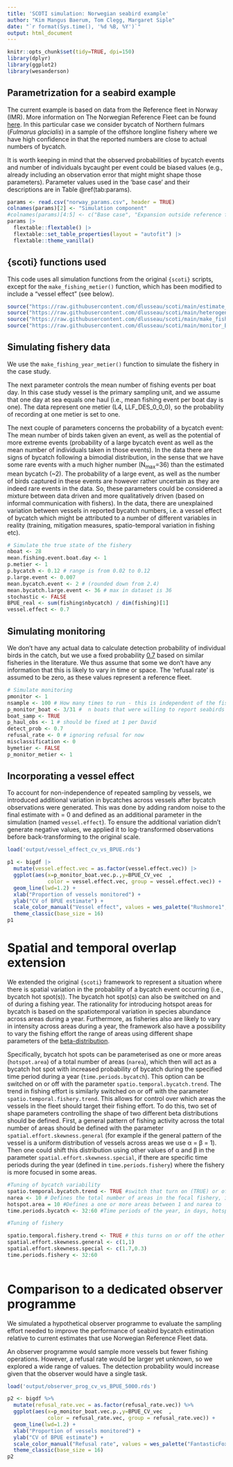 ---
title: 'SCOTI simulation: Norwegian seabird example'
author: "Kim Mangus Baerum, Tom Clegg, Margaret Siple"
date: "`r format(Sys.time(), '%d %B, %Y')`"
output: html_document
---

```{r, echo=FALSE,warning=FALSE,message=FALSE}
knitr::opts_chunk$set(tidy=TRUE, dpi=150)
library(dplyr)
library(ggplot2)
library(wesanderson)
```

## Parametrization for a seabird example

The current example is based on data from the Reference fleet in Norway (IMR). More information on The Norwegian Reference Fleet can be found [here](https://hdl.handle.net/11250/2685855). In this particular case we consider bycatch of Northern fulmars (*Fulmarus glacialis*) in a sample of the offshore longline fishery where we have high confidence in that the reported numbers are close to actual numbers of bycatch.

It is worth keeping in mind that the observed probabilities of bycatch events and number of individuals bycaught per event could be biased values (e.g., already including an observation error that might might shape those parameters). Parameter values used in the 'base case' and their descriptions are in Table \@ref(tab:params).

```{r echo=FALSE,tab.cap='Parameter values used in simulations.', tab.id='params',  tab.cap.style = "Table Caption"}
params <- read.csv("norway_params.csv", header = TRUE)
colnames(params)[2] <- "Simulation component"
#colnames(params)[4:5] <- c("Base case", "Expansion outside reference fleet")
params |> 
  flextable::flextable() |> 
  flextable::set_table_properties(layout = "autofit") |>
  flextable::theme_vanilla()
```

## {scoti} functions used

This code uses all simulation functions from the original `{scoti}` scripts, except for the `make_fishing_metier()` function, which has been modified to include a "vessel effect" (see below).

```{r,warning=FALSE,message=FALSE,echo=TRUE,results='hide',eval=FALSE}

source("https://raw.githubusercontent.com/dlusseau/scoti/main/estimate_fishing_effort_metier.R")
source("https://raw.githubusercontent.com/dlusseau/scoti/main/heterogeneity_stats_distributions.r")
source("https://raw.githubusercontent.com/dlusseau/scoti/main/make_fishing_year_metier.r")
source("https://raw.githubusercontent.com/dlusseau/scoti/main/monitor_BPUE_metier.R")
```

## Simulating fishery data

We use the `make_fishing_year_metier()` function to simulate the fishery in the case study.

The next parameter controls the mean number of fishing events per boat day. In this case study vessel is the primary sampling unit, and we assume that one day at sea equals one haul (i.e., mean fishing event per boat day is one). The data represent one metier (L4, LLF_DES_0_0_0), so the probability of recording at one metier is set to one.

The next couple of parameters concerns the probability of a bycatch event: The mean number of birds taken given an event, as well as the potential of more extreme events (probability of a large bycatch event as well as the mean number of individuals taken in those events). In the data there are signs of bycatch following a bimodial distribution, in the sense that we have some rare events with a much higher number (N~max~=36) than the estimated mean bycatch (\~2). The probability of a large event, as well as the number of birds captured in these events are however rather uncertain as they are indeed rare events in the data. So, these parameters could be considered a mixture between data driven and more qualitatively driven (based on informal communication with fishers). In the data, there are unexplained variation between vessels in reported bycatch numbers, i.e. a vessel effect of bycatch which might be attributed to a number of different variables in reality (training, mitigation measures, spatio-temporal variation in fishing etc).

```{r,warning=FALSE,message=FALSE,echo=TRUE,results='hide',eval=FALSE}

# Simulate the true state of the fishery
nboat <- 28
mean.fishing.event.boat.day <- 1
p.metier <- 1
p.bycatch <- 0.12 # range is from 0.02 to 0.12
p.large.event <- 0.007
mean.bycatch.event <- 2 # (rounded down from 2.4)
mean.bycatch.large.event <- 36 # max in dataset is 36 
stochastic <- FALSE
BPUE_real <- sum(fishing$nbycatch) / dim(fishing)[1]
vessel.effect <- 0.7
```

## Simulating monitoring

We don't have any actual data to calculate detection probability of individual birds in the catch, but we use a fixed probability [0.7](https://doi.org/10.1371/journal.pone.0220797) based on similar fisheries in the literature. We thus assume that some we don't have any information that this is likely to vary in time or space. The 'refusal rate' is assumed to be zero, as these values represent a reference fleet.

```{r,warning=FALSE,message=FALSE,echo=TRUE,results='hide',eval=FALSE}
# Simulate monitoring
pmonitor <- 1
nsample <- 100 # How many times to run - this is independent of the fishery, it's just how many draws you want to do.
p_monitor_boat <- 3/31 #  n boats that were willing to report seabirds
boat_samp <- TRUE
p_haul_obs <- 1 # should be fixed at 1 per David
detect_prob <- 0.7
refusal_rate <- 0 # ignoring refusal for now
misclassification <- 0
bymetier <- FALSE
p_monitor_metier <- 1
```

## Incorporating a vessel effect

To account for non-independence of repeated sampling by vessels, we introduced additional variation in bycatches across vessels after bycatch observations were generated. This was done by adding random noise to the final estimate with \mu = 0 and \theta defined as an additional parameter in the simulation (named `vessel.effect`). To ensure the additional variation didn't generate negative values, we applied it to log-transformed observations before back-transforming to the original scale.

```{r echo=FALSE}
load('output/vessel_effect_cv_vs_BPUE.rds')

p1 <- bigdf |>
  mutate(vessel.effect.vec = as.factor(vessel.effect.vec)) |>
  ggplot(aes(x=p_monitor_boat.vec.p.,y=BPUE_CV_vec  ,
             color = vessel.effect.vec, group = vessel.effect.vec)) +
  geom_line(lwd=1.2) +
  xlab("Proportion of vessels monitored") +
  ylab("CV of BPUE estimate") +
  scale_color_manual("Vessel effect", values = wes_palette("Rushmore1", n = 5, type = 'discrete')[c(1,3,4,5)] ) +
  theme_classic(base_size = 16)
p1
```

# Spatial and temporal overlap extension

We extended the original `{scoti}` framework to represent a situation where there is spatial variation in the probability of a bycatch event occurring (i.e., bycatch hot spot(s)). The bycatch hot spot(s) can also be switched on and of during a fishing year. The rationality for introducing hotspot areas for  bycatch is based on the spatiotemporal variation in species abundance across areas during a year. Furthermore, as fisheries also are likely to vary in intensity across areas during a year, the framework also have a possibility to vary the fishing effort the range of areas using different shape parameters of the [beta-distribution](https://en.wikipedia.org/wiki/Beta_distribution). 

Specifically, bycatch hot spots can be parameterised as one or more areas (`hotspot.area`) of a total number of areas (`narea`), which then will act as a bycatch hot spot with increased probability of bycatch during the specified time period during a year (`time.periods.bycatch`). This option can be switched on or off with the parameter `spatio.temporal.bycatch.trend`. The trend in fishing effort is similarly switched on or off with the parameter `spatio.temporal.fishery.trend`. This allows for control over which areas the vessels in the fleet should target their fishing effort. To do this, two set of shape parameters controlling the shape of two different beta distributions should be defined. First, a general pattern of fishing activity across the total number of areas should be defined with the parameter `spatial.effort.skewness.general` (for example if the general pattern of the vessel is a uniform distribution of vessels across areas we use α = β = 1). Then one could shift this distribution using other values of α and β in the parameter `spatial.effort.skewness.special`, if there are specific time periods during the year (defined in `time.periods.fishery`) where the fishery is more focused in some areas. 
```{r,warning=FALSE,message=FALSE,echo=TRUE,results='hide',eval=FALSE}

#Tuning of bycatch variability
spatio.temporal.bycatch.trend <- TRUE #switch that turn on (TRUE) or off (FALSE) bycatch variability
narea <- 10 # Defines the total number of areas in the focal fishery, integr
hotspot.area = 10 #Defines a one or more areas between 1 and narea to  
time.periods.bycatch <- 32:60 #Time periods of the year, in days, hotspot should be active. Can be multiple time periods 

#Tuning of fishery 

spatio.temporal.fishery.trend <- TRUE # this turns on or off the other spatial/temporal 
spatial.effort.skewness.general <- c(1,1)
spatial.effort.skewness.special <- c(1.7,0.3)
time.periods.fishery <- 32:60
 

```

# Comparison to a dedicated observer programme

We simulated a hypothetical observer programme to evaluate the sampling effort needed to improve the performance of seabird bycatch estimation relative to current estimates that use Norwegian Reference Fleet data.

An observer programme would sample more vessels but fewer fishing operations. However, a refusal rate would be larger yet unknown, so we explored a wide range of values. The detection probability would increase given that the observer would have a single task.

```{r echo=FALSE,warning=FALSE}
load('output/observer_prog_cv_vs_BPUE_5000.rds')

p2 <- bigdf %>%
  mutate(refusal_rate.vec = as.factor(refusal_rate.vec)) %>%
  ggplot(aes(x=p_monitor_boat.vec.p.,y=BPUE_CV_vec  ,
             color = refusal_rate.vec, group = refusal_rate.vec)) +
  geom_line(lwd=1.2) +
  xlab("Proportion of vessels monitored") +
  ylab("CV of BPUE estimate") +
  scale_color_manual("Refusal rate", values = wes_palette("FantasticFox1",n = 4, type = 'discrete')) +
  theme_classic(base_size = 16)
p2
```

